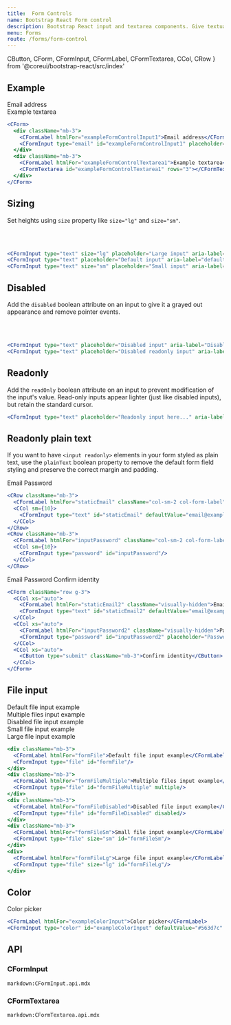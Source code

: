 ```yaml
---
title:  Form Controls
name: Bootstrap React Form control
description: Bootstrap React input and textarea components. Give textual form controls like `<input>`s and `<textarea>`s an upgrade with custom styles, sizing, focus states, and more.
menu: Forms
route: /forms/form-control
---
```


  CButton,
  CForm,
  CFormInput,
  CFormLabel,
  CFormTextarea,
  CCol,
  CRow
} from '@coreui/bootstrap-react/src/index'

## Example

<Example>
  <CForm>
    <div className="mb-3">
      <CFormLabel htmlFor="exampleFormControlInput1">Email address</CFormLabel>
      <CFormInput type="email" id="exampleFormControlInput1" placeholder="name@example.com"/>
    </div>
    <div className="mb-3">
      <CFormLabel htmlFor="exampleFormControlTextarea1">Example textarea</CFormLabel>
      <CFormTextarea id="exampleFormControlTextarea1" rows="3"></CFormTextarea>
    </div>
  </CForm>
</Example>

```jsx
<CForm>
  <div className="mb-3">
    <CFormLabel htmlFor="exampleFormControlInput1">Email address</CFormLabel>
    <CFormInput type="email" id="exampleFormControlInput1" placeholder="name@example.com"/>
  </div>
  <div className="mb-3">
    <CFormLabel htmlFor="exampleFormControlTextarea1">Example textarea</CFormLabel>
    <CFormTextarea id="exampleFormControlTextarea1" rows="3"></CFormTextarea>
  </div>
</CForm>
```

## Sizing

Set heights using `size` property like `size="lg"` and `size="sm"`.

<Example>
  <CFormInput type="text" size="lg" placeholder="Large input" aria-label="lg input example"/>
  <br/>
  <CFormInput type="text" placeholder="Default input" aria-label="default input example"/>
  <br/>
  <CFormInput type="text" size="sm" placeholder="Small input" aria-label="sm input example"/>
</Example>

```jsx
<CFormInput type="text" size="lg" placeholder="Large input" aria-label="lg input example"/>
<CFormInput type="text" placeholder="Default input" aria-label="default input example"/>
<CFormInput type="text" size="sm" placeholder="Small input" aria-label="sm input example"/>
```

## Disabled

Add the `disabled` boolean attribute on an input to give it a grayed out appearance and remove pointer events.

<Example>
  <CFormInput type="text" placeholder="Disabled input" aria-label="Disabled input example" disabled/>
  <br/>
  <CFormInput type="text" placeholder="Disabled readonly input" aria-label="Disabled input example" disabled readOnly/>
  <br/>
</Example>

```jsx
<CFormInput type="text" placeholder="Disabled input" aria-label="Disabled input example" disabled/>
<CFormInput type="text" placeholder="Disabled readonly input" aria-label="Disabled input example" disabled readOnly/>
```

## Readonly

Add the `readOnly` boolean attribute on an input to prevent modification of the input's value. Read-only inputs appear lighter (just like disabled inputs), but retain the standard cursor.

<Example>
  <CFormInput type="text" placeholder="Readonly input here..." aria-label="readonly input example" readOnly/>
</Example>

```jsx
<CFormInput type="text" placeholder="Readonly input here..." aria-label="readonly input example" readOnly/>
```

## Readonly plain text

If you want to have `<input readonly>` elements in your form styled as plain text, use the `plainText` boolean property to remove the default form field styling and preserve the correct margin and padding.

<Example>
  <CRow className="mb-3">
    <CFormLabel htmlFor="staticEmail" className="col-sm-2 col-form-label">Email</CFormLabel>
    <CCol sm={10}>
      <CFormInput type="text" id="staticEmail" defaultValue="email@example.com" readOnly plainText/>
    </CCol>
  </CRow>
  <CRow className="mb-3">
    <CFormLabel htmlFor="inputPassword" className="col-sm-2 col-form-label">Password</CFormLabel>
    <CCol sm={10}>
      <CFormInput type="password" id="inputPassword"/>
    </CCol>
  </CRow>
</Example>

```jsx
<CRow className="mb-3">
  <CFormLabel htmlFor="staticEmail" className="col-sm-2 col-form-label">Email</CFormLabel>
  <CCol sm={10}>
    <CFormInput type="text" id="staticEmail" defaultValue="email@example.com" readOnly plainText/>
  </CCol>
</CRow>
<CRow className="mb-3">
  <CFormLabel htmlFor="inputPassword" className="col-sm-2 col-form-label">Password</CFormLabel>
  <CCol sm={10}>
    <CFormInput type="password" id="inputPassword"/>
  </CCol>
</CRow>
```

<Example>
  <CForm className="row g-3">
    <CCol xs="auto">
      <CFormLabel htmlFor="staticEmail2" className="visually-hidden">Email</CFormLabel>
      <CFormInput type="text" id="staticEmail2" defaultValue="email@example.com" readOnly plainText/>
    </CCol>
    <CCol xs="auto">
      <CFormLabel htmlFor="inputPassword2" className="visually-hidden">Password</CFormLabel>
      <CFormInput type="password" id="inputPassword2" placeholder="Password"/>
    </CCol>
    <CCol xs="auto">
      <CButton type="submit" className="mb-3">Confirm identity</CButton>
    </CCol>
  </CForm>
</Example>

```jsx
<CForm className="row g-3">
  <CCol xs="auto">
    <CFormLabel htmlFor="staticEmail2" className="visually-hidden">Email</CFormLabel>
    <CFormInput type="text" id="staticEmail2" defaultValue="email@example.com" readOnly plainText/>
  </CCol>
  <CCol xs="auto">
    <CFormLabel htmlFor="inputPassword2" className="visually-hidden">Password</CFormLabel>
    <CFormInput type="password" id="inputPassword2" placeholder="Password"/>
  </CCol>
  <CCol xs="auto">
    <CButton type="submit" className="mb-3">Confirm identity</CButton>
  </CCol>
</CForm>
```

## File input

<Example>
  <div className="mb-3">
    <CFormLabel htmlFor="formFile">Default file input example</CFormLabel>
    <CFormInput type="file" id="formFile"/>
  </div>
  <div className="mb-3">
    <CFormLabel htmlFor="formFileMultiple">Multiple files input example</CFormLabel>
    <CFormInput type="file" id="formFileMultiple" multiple/>
  </div>
  <div className="mb-3">
    <CFormLabel htmlFor="formFileDisabled">Disabled file input example</CFormLabel>
    <CFormInput type="file" id="formFileDisabled" disabled/>
  </div>
  <div className="mb-3">
    <CFormLabel htmlFor="formFileSm">Small file input example</CFormLabel>
    <CFormInput type="file" size="sm" id="formFileSm"/>
  </div>
  <div>
    <CFormLabel htmlFor="formFileLg">Large file input example</CFormLabel>
    <CFormInput type="file" size="lg" id="formFileLg"/>
  </div>
</Example>

```jsx
<div className="mb-3">
  <CFormLabel htmlFor="formFile">Default file input example</CFormLabel>
  <CFormInput type="file" id="formFile"/>
</div>
<div className="mb-3">
  <CFormLabel htmlFor="formFileMultiple">Multiple files input example</CFormLabel>
  <CFormInput type="file" id="formFileMultiple" multiple/>
</div>
<div className="mb-3">
  <CFormLabel htmlFor="formFileDisabled">Disabled file input example</CFormLabel>
  <CFormInput type="file" id="formFileDisabled" disabled/>
</div>
<div className="mb-3">
  <CFormLabel htmlFor="formFileSm">Small file input example</CFormLabel>
  <CFormInput type="file" size="sm" id="formFileSm"/>
</div>
<div>
  <CFormLabel htmlFor="formFileLg">Large file input example</CFormLabel>
  <CFormInput type="file" size="lg" id="formFileLg"/>
</div>
```

## Color

<Example>
  <CFormLabel htmlFor="exampleColorInput">Color picker</CFormLabel>
  <CFormInput type="color" id="exampleColorInput" defaultValue="#563d7c" title="Choose your color" />
</Example>

```jsx
<CFormLabel htmlFor="exampleColorInput">Color picker</CFormLabel>
<CFormInput type="color" id="exampleColorInput" defaultValue="#563d7c" title="Choose your color" />
```

## API

### CFormInput

`markdown:CFormInput.api.mdx`

### CFormTextarea

`markdown:CFormTextarea.api.mdx`
